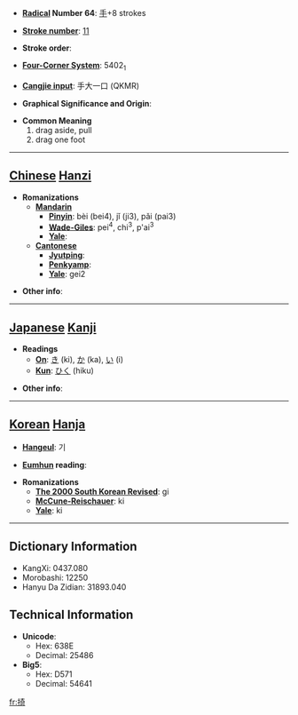 * '''[[Wiktionary:Chinese radical index| Radical]] Number 64''': [[Wiktionary:Chinese radical index 手|手]]+8 strokes

* '''[[Wiktionary:Chinese total strokes index|Stroke number]]''': [[Wiktionary:Chinese total strokes index 11|11]]

* '''Stroke order''': 

* '''[[Wiktionary:Chinese four corner index|Four-Corner System]]''': 5402<sub>1</sub>

* '''[[Wiktionary:Chinese Cangjie index|Cangjie input]]''': 手大一口 (QKMR)

* '''Graphical Significance and Origin''': 

* '''Common Meaning'''
*#drag aside, pull
*# drag one foot


----

== [[Chinese]] [[Hanzi]] ==

* '''Romanizations'''
** '''[[Mandarin]]'''
*** '''[[Pinyin]]''': bèi (bei4), jǐ (ji3), pǎi (pai3)
*** '''[[Wade-Giles]]''': pei<sup>4</sup>, chi<sup>3</sup>, p'ai<sup>3</sup>
*** '''[[Yale]]''': 
** '''[[Cantonese]]'''
*** '''[[Jyutping]]''':
*** '''[[Penkyamp]]''': 
*** '''[[Yale]]''': gei2

* '''Other info''': 

----

== [[Japanese]] [[Kanji]] ==

* '''Readings'''
** '''[[On]]''': [[き]] (ki), [[か]] (ka), [[い]] (i)
** '''[[Kun]]''': [[ひく]] (hiku)

* '''Other info''':  

----

== [[Korean]] [[Hanja]] ==

* '''[[Hangeul]]''': 기

* '''[[Eumhun]] reading''': 

* '''Romanizations'''
** '''[[The 2000 South Korean Revised Romanization|The 2000 South Korean Revised]]''': gi
** '''[[McCune-Reischauer]]''': ki
** '''[[Yale]]''': ki

----

== Dictionary Information ==

* KangXi: 0437.080
* Morobashi: 12250
* Hanyu Da Zidian: 31893.040

== Technical Information ==

* '''Unicode''':
** Hex: 638E
** Decimal: 25486
* '''Big5''':
** Hex: D571
** Decimal: 54641

[[fr:掎]]
